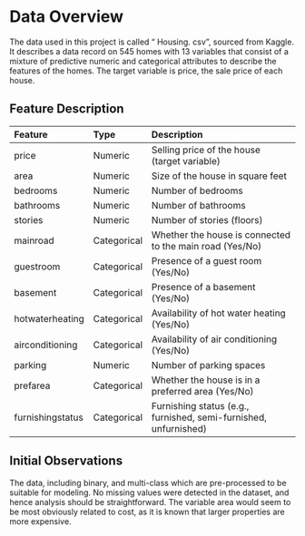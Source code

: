 # Data Overview
The data used in this project is called “ Housing. csv”, sourced from Kaggle. It describes a data record on 545 homes with 13 variables that consist of a mixture of predictive numeric and categorical attributes to describe the features of the homes. The target variable is price, the sale price of each house. 

## Feature Description
<table style="width:100%; border-collapse: collapse;">
  <thead>
    <tr>
      <th style="text-align: left; width: 20%;">Feature</th>
      <th style="text-align: left; width: 20%;">Type</th>
      <th style="text-align: left; width: 60%;">Description</th>
    </tr>
  </thead>
  <tbody>
    <tr><td>price</td><td>Numeric</td><td>Selling price of the house (target variable)</td></tr>
    <tr><td>area</td><td>Numeric</td><td>Size of the house in square feet</td></tr>
    <tr><td>bedrooms</td><td>Numeric</td><td>Number of bedrooms</td></tr>
    <tr><td>bathrooms</td><td>Numeric</td><td>Number of bathrooms</td></tr>
    <tr><td>stories</td><td>Numeric</td><td>Number of stories (floors)</td></tr>
    <tr><td>mainroad</td><td>Categorical</td><td>Whether the house is connected to the main road (Yes/No)</td></tr>
    <tr><td>guestroom</td><td>Categorical</td><td>Presence of a guest room (Yes/No)</td></tr>
    <tr><td>basement</td><td>Categorical</td><td>Presence of a basement (Yes/No)</td></tr>
    <tr><td>hotwaterheating</td><td>Categorical</td><td>Availability of hot water heating (Yes/No)</td></tr>
    <tr><td>airconditioning</td><td>Categorical</td><td>Availability of air conditioning (Yes/No)</td></tr>
    <tr><td>parking</td><td>Numeric</td><td>Number of parking spaces</td></tr>
    <tr><td>prefarea</td><td>Categorical</td><td>Whether the house is in a preferred area (Yes/No)</td></tr>
    <tr><td>furnishingstatus</td><td>Categorical</td><td>Furnishing status (e.g., furnished, semi-furnished, unfurnished)</td></tr>
  </tbody>
</table>

## Initial Observations 
The data, including binary, and multi-class which are pre-processed to be suitable for modeling. No missing values were detected in the dataset, and hence analysis should be straightforward. The variable area would seem to be most obviously related to cost, as it is known that larger properties are more expensive.
